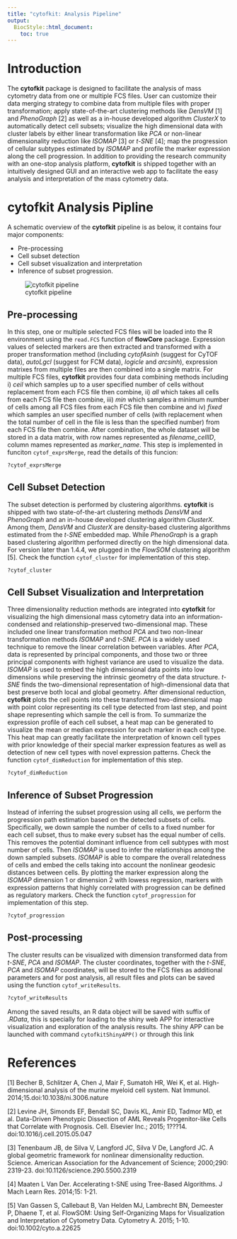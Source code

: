 ```yaml
---
title: "cytofkit: Analysis Pipeline"
output:
  BiocStyle::html_document:
    toc: true
---
```

<!--
%% \VignetteEngine{knitr::rmarkdown}
%\VignetteIndexEntry{BiocCheck}
-->


# Introduction

The **cytofkit** package is designed to facilitate the analysis of mass cytometry data from one or multiple FCS files. User can customize their data merging strategy to combine data from multiple files with proper transformation; apply state-of-the-art clustering methods like *DensVM* [1] and *PhenoGraph* [2] as well as a in-house developed algorithm *ClusterX* to automatically detect cell subsets; visualize the high dimensional data with cluster labels by either linear transformation like *PCA* or non-linear dimensionality reduction like *ISOMAP* [3] or *t-SNE* [4]; map the progression of cellular subtypes estimated by *ISOMAP* and profile the marker expression along the cell progression. In 
addition to providing the research community with an one-stop analysis platform, **cytofkit** is shipped together with an intuitively designed GUI and an interactive web app to facilitate the easy analysis and interpretation of the mass cytometry data. 

           
# **cytofkit** Analysis Pipline

A schematic overview of the **cytofkit** pipeline is as below, it contains four major components: 

- Pre-processing
- Cell subset detection
- Cell subset visualization and interpretation
- Inference of subset progression. 

![cytofkit pipeline](cytofkit_pipeline.png)
               

## Pre-processing

In this step, one or multiple selected FCS files will be loaded into the R environment using the 
`read.FCS` function of **flowCore** package. Expression values of selected markers are then extracted and transformed with a proper transformation method (including *cytofAsinh* (suggest for CyTOF data), *autoLgcl* (suggest for FCM data), *logicle* and *arcsinh*), expression matrixes from multiple files are then combined into a single matrix. For multiple FCS files, **cytofkit** provides four data combining methods including i) *ceil* which samples up to a user specified number of cells without replacement from each FCS file then combine, ii) *all* which takes all cells from each FCS file then combine, iii) *min* which samples a minimum number of cells among all FCS files from each FCS file then combine and iv) *fixed* which samples an user specified number of cells (with replacement when the total number of cell in the file is less than the specified number) from each FCS file then combine. After combination, the whole dataset will be stored in a data matrix, with row names represented as *filename_cellID*, column mames represented as *marker_name<marker_desc>*.
This step is implemented in funciton `cytof_exprsMerge`, read the details of this funcion:

```r
?cytof_exprsMerge
```


## Cell Subset Detection

The subset detection is performed by clustering algorithms. **cytofkit** is shipped with two 
state-of-the-art clustering methods *DensVM* and *PhenoGraph* and an in-house developed clustering 
algorithm *ClusterX*. Among them, *DensVM* and *ClusterX* are density-based clustering algorithms 
estimated from the *t-SNE* embedded map. While *PhenoGraph* is a graph based clustering algorithm 
performed directly on the high dimensional data. For version later than 1.4.4, we plugged in the *FlowSOM* clustering algorithm [5]. Check the function `cytof_cluster` for implementation of this step.

```r
?cytof_cluster
```

  
## Cell Subset Visualization and Interpretation 

Three dimensionality reduction methods are integrated into **cytofkit** for visualizing the high 
dimensional mass cytometry data into an information-condensed and relationship-preserved 
two-dimensional map. These included one linear transformation method *PCA* and two non-linear 
transformation methods *ISOMAP* and *t-SNE*. *PCA* is a widely used technique to remove the linear correlation between variables. After *PCA*, data is represented by principal components, and those 
two or three principal components with highest variance are used to visualize the data. *ISOMAP* is 
used to embed the high dimensional data points into low dimensions while preserving the intrinsic 
geometry of the data structure. *t-SNE* finds the two-dimensional representation of high-dimensional
data that best preserve both local and global geometry. After dimensional reduction, **cytofkit** plots the cell points into these transformed two-dimensional map with point color representing its
cell type detected from last step, and point shape representing which sample the cell is from. To 
summarize the expression profile of each cell subset, a heat map can be generated to visualize the
mean or median expression for each marker in each cell type. This heat map can greatly facilitate 
the interpretation of known cell types with prior knowledge of their special marker expression 
features as well as detection of new cell types with novel expression patterns. Check the function
`cytof_dimReduction` for implementation of this step.

```r
?cytof_dimReduction
```


## Inference of Subset Progression

Instead of inferring the subset progression using all cells, we perform the progression path 
estimation based on the detected subsets of cells.  Specifically, we down sample the number of 
cells to a fixed number for each cell subset, thus to make every subset has the equal number of 
cells. This removes the potential dominant influence from cell subtypes with most number of 
cells. Then *ISOMAP* is used to infer the relationships among the down sampled subsets. *ISOMAP* is 
able to compare the overall relatedness of cells and embed the cells taking into account the nonlinear geodesic distances between cells. By plotting the marker expression along the *ISOMAP* dimension 1 or dimension 2 with lowess regression, markers with expression patterns that highly correlated with progression can be defined as regulatory markers. Check the function `cytof_progression` for implementation of this step.

```r
?cytof_progression
```


## Post-processing

The cluster results can be visualized with dimension transformed data from *t-SNE*, *PCA* and *ISOMAP*. The cluster coordinates, together with the *t-SNE*, *PCA* and *ISOMAP* coordinates, will be stored to the FCS files as additional parameters and for post analysis, all result files and plots can be saved using the function `cytof_writeResults`.

```r
?cytof_writeResults
```

Among the saved results, an R data object will be saved with suffix of *.RData*, this is specially for loading to the shiny web APP for interactive visualization and exploration of the analysis results. The shiny APP can be launched with command `cytofkitShinyAPP()` or through this link 
             
# References

[1] Becher B, Schlitzer A, Chen J, Mair F, Sumatoh HR, Wei K, et al. High-dimensional analysis of the murine myeloid cell system. Nat Immunol. 2014;15.doi:10.1038/ni.3006.nature

[2] Levine JH, Simonds EF, Bendall SC, Davis KL, Amir ED, Tadmor MD, et al. Data-Driven Phenotypic Dissection of AML Reveals Progenitor-like Cells that Correlate with Prognosis. Cell. Elsevier Inc.; 2015; 1???14. doi:10.1016/j.cell.2015.05.047

[3] Tenenbaum JB, de Silva V, Langford JC, Silva V De, Langford JC. A global geometric framework for nonlinear dimensionality reduction. Science. American Association for the Advancement of Science; 2000;290: 2319-23. doi:10.1126/science.290.5500.2319

[4] Maaten L Van Der. Accelerating t-SNE using Tree-Based Algorithms. J Mach Learn Res. 2014;15: 1-21.

[5] Van Gassen S, Callebaut B, Van Helden MJ, Lambrecht BN, Demeester P, Dhaene T, et al. FlowSOM: Using Self-Organizing Maps for Visualization and Interpretation of Cytometry Data. Cytometry A. 2015; 1-10. doi:10.1002/cyto.a.22625